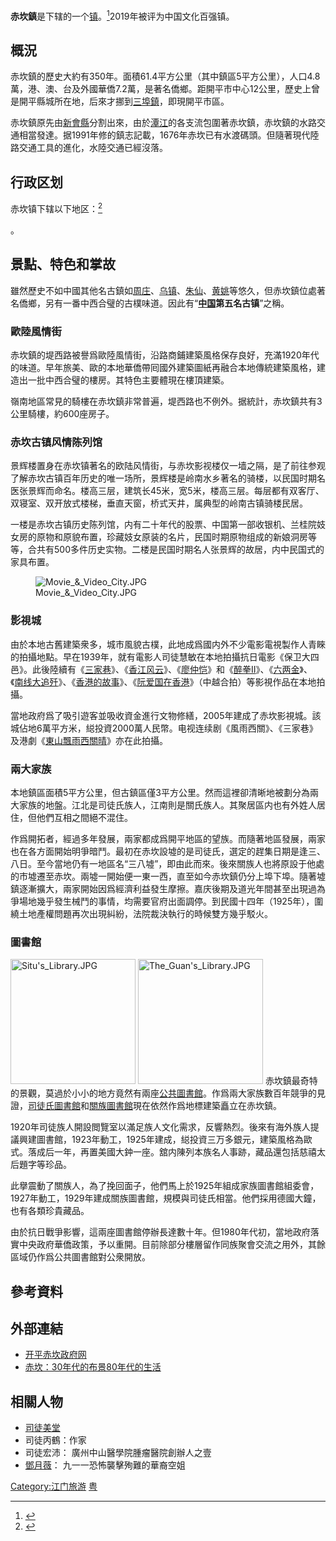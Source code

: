 {{中国乡级行政区|44/07/83/109/000}}
{{noteTA
|1=zh-hans:赤坎;
}}
{{Infobox Chinese
|t=赤坎鎮
|s=赤坎镇
|p=chì kǎn zhèn
|j=cek<sup>3</sup> ham<sup>2</sup> zan<sup>3</sup>
}}
'''赤坎鎮'''是{{PRC admin/fullname|44/07/83/110/000|3}}下辖的一个[[行政建制镇|镇]]。<ref>{{PRC admin/ref sgc|{{PRC admin/parent|44/07/83/109/000}}}}</ref>2019年被评为中国文化百强镇。

==概況==
赤坎鎮的歷史大約有350年。面積61.4平方公里（其中鎮區5平方公里），人口4.8萬，港、澳、台及外國華僑7.2萬，是著名僑鄉。距開平市中心12公里，歷史上曾是開平縣城所在地，后來才挪到[[三埠街道|三埠鎮]]，即現開平市區。

赤坎鎮原先由[[新會市|新會縣]]分割出來，由於[[潭江|潭江]]的各支流包圍著赤坎鎮，赤坎鎮的水路交通相當發達。据1991年修的鎮志記載，1676年赤坎已有水渡碼頭。但隨著現代陸路交通工具的進化，水陸交通已經沒落。

== 行政区划 ==
赤坎镇下辖以下地区：<ref>{{PRC admin/ref sgc|44/07/83/109/000}}</ref>

{{PRC admin/children|44/07/83/109/000}}。

==景點、特色和掌故==
{{文物保护单位
| 级别 = 省级
| 省区市 = 广东省
| 图片 = [[File:European_Style_Street.jpg|220px]]<br><small>歐陸風情街</small>
| 名称 = 赤坎旧镇近代建筑群
| 编号 = 4-94
| 分类 = 近现代重要史迹及代表性建筑
| 时代 = [[清|清]]
| 所在 = [[江门市|江门]][[开平市|开平市]]
| 登录 = 2002年
}}
雖然歷史不如中國其他名古鎮如[[周庄|周庄]]、[[乌镇镇|乌镇]]、[[朱仙|朱仙]]、[[黄姚|黄姚]]等悠久，但赤坎鎮位處著名僑鄉，另有一番中西合璧的古樸味道。因此有“'''[[中国|中国]]第五名古镇'''”之稱。

===歐陸風情街===
赤坎鎮的堤西路被譽爲歐陸風情街，沿路商鋪建築風格保存良好，充滿1920年代的味道。早年旅美、歐的本地華僑帶囘國外建築圖紙再融合本地傳統建築風格，建造出一批中西合璧的樓房。其特色主要體現在樓頂建築。

嶺南地區常見的騎樓在赤坎鎮非常普遍，堤西路也不例外。据統計，赤坎鎮共有3公里騎樓，約600座房子。

===赤坎古镇风情陈列馆===
景辉楼置身在赤坎镇著名的欧陆风情街，与赤坎影视楼仅一墙之隔，是了前往参观了解赤坎古镇百年历史的唯一场所，景辉楼是岭南水乡著名的骑楼，以民国时期名医张景辉而命名。楼高三层，建筑长45米，宽5米，楼高三层。每层都有双客厅、双寝室、双开放式楼梯，垂直天窗，桥式天井，属典型的岭南古镇骑楼民居。

一楼是赤坎古镇历史陈列馆，内有二十年代的股票、中国第一部收银机、兰桂院妓女房的原物和原貌布置，珍藏妓女原装的名片，民国时期原物组成的新娘洞房等等，合共有500多件历史实物。二楼是民国时期名人张景辉的故居，内中民国式的家具布置。

[[File:Movie_&_Video_City.JPG|thumb]]
===影視城===
由於本地古舊建築衆多，城市風貌古樸，此地成爲國内外不少電影電視製作人青睞的拍攝地點。早在1939年，就有電影人司徒慧敏在本地拍攝抗日電影《保卫大四邑》。此後陸續有《[[三家巷|三家巷]]》、《[[香江风云|香江风云]]》、《[[廖仲恺|廖仲恺]]》和《[[醉拳Ⅱ|醉拳Ⅱ]]》、《[[六两金|六两金]]》、《[[南线大追歼|南线大追歼]]》、《[[香港的故事|香港的故事]]》、《[[阮爱国在香港|阮爱国在香港]]》（中越合拍）等影視作品在本地拍攝。

當地政府爲了吸引遊客並吸收資金進行文物修繕，2005年建成了赤坎影視城。該城佔地6萬平方米，縂投資2000萬人民幣。电视连续剧《風雨西關》、《三家巷》及港劇《[[東山飄雨西關晴|東山飄雨西關晴]]》亦在此拍攝。

===兩大家族===
本地鎮區面積5平方公里，但古鎮區僅3平方公里。然而這裡卻清晰地被劃分為兩大家族的地盤。江北是司徒氏族人，江南則是關氏族人。其聚居區内也有外姓人居住，但他們互相之間絕不混住。

作爲開拓者，經過多年發展，兩家都成爲開平地區的望族。而隨著地區發展，兩家也在各方面開始明爭暗鬥。最初在赤坎設墟的是司徒氏，選定的趕集日期是逢三、八日。至今當地仍有一地區名“三八墟”，即由此而來。後來關族人也將原設于他處的市墟遷至赤坎。兩墟一開始便一東一西，直至如今赤坎鎮仍分上埠下埠。隨著墟鎮逐漸擴大，兩家開始因爲經濟利益發生摩擦。嘉庆後期及道光年間甚至出現過為爭場地幾乎發生械鬥的事情，均需要官府出面調停。到民國十四年（1925年），圍繞土地產權問題再次出現糾紛，法院裁決執行的時候雙方幾乎駁火。

===圖書館===
[[File:Situ's_Library.JPG|200px]]
[[File:The_Guan's_Library.JPG|200px]]
赤坎鎮最奇特的景觀，莫過於小小的地方竟然有兩座[[公共圖書館|公共圖書館]]。作爲兩大家族數百年競爭的見證，[[司徒氏圖書館|司徒氏圖書館]]和[[關族圖書館|關族圖書館]]現在依然作爲地標建築矗立在赤坎鎮。

1920年司徒族人開設閲覽室以滿足族人文化需求，反響熱烈。後來有海外族人提議興建圖書館，1923年動工，1925年建成，縂投資三万多銀元，建築風格為歐式。落成后一年，再置美國大鈡一座。舘内陳列本族名人事跡，藏品還包括慈禧太后題字等珍品。

此擧震動了關族人，為了挽回面子，他們馬上於1925年組成家族圖書館組委會，1927年動工，1929年建成關族圖書館，規模與司徒氏相當。他們採用德國大鐘，也有各類珍貴藏品。

由於抗日戰爭影響，這兩座圖書館停辦長達數十年。但1980年代初，當地政府落實中央政府華僑政策，予以重開。目前除部分樓層留作同族聚會交流之用外，其餘區域仍作爲公共圖書館對公衆開放。

==參考資料==
{{reflist}}

== 外部連結 ==
{{commons|Chi Kan Town}}
*[https://web.archive.org/web/20060422172503/http://chikan.kaiping.gov.cn/ 开平赤坎政府网]
*[http://news.sina.com.cn/c/2004-09-29/10134455011.shtml  赤坎：30年代的布景80年代的生活] {{Wayback|url=http://news.sina.com.cn/c/2004-09-29/10134455011.shtml |date=20190611213344 }}

== 相關人物 ==
* [[司徒美堂|司徒美堂]]
* 司徒丙鶴：作家
* 司徒宏沛： 廣州中山醫學院腫瘤醫院創辦人之壹
* [[鄧月薇|鄧月薇]]： 九一一恐怖襲擊殉難的華裔空姐

{{PRC admin/navcat|44/07/83/109/000}}
{{岡州|state=autocollapse}}
{{中国历史文化名镇}}

[[Category:江门旅游|Category:江门旅游]]
[[Category:中国历史文化名镇|粤]]